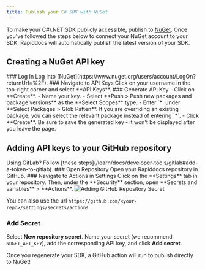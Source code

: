 ```yaml
---
title: Publish your C# SDK with NuGet
---
```


To make your C#/.NET SDK publicly accessible, publish to [NuGet](https://www.nuget.org/). Once you've followed the steps below to connect your NuGet account to your SDK, Rapiddocs will automatically publish the latest version of your SDK.  

## Creating a NuGet API key
<Steps>
### Log In
Log into [NuGet](https://www.nuget.org/users/account/LogOn?returnUrl=%2F). 
### Navigate to API Keys
Click on your username in the top-right corner and select **API Keys**. 
### Generate API Key
- Click on **Create**. 
- Name your key. 
- Select **Push > Push new packages and package versions** as the **Select Scopes** type.
- Enter `*` under **Select Packages > Glob Patten**. 
  <Tip title="Replacing an existing NuGet package">
    If you are overriding an existing package, you can select the relevant package instead of entering `*`. 
  </Tip>
- Click **Create**. 

<Note title='Save your API key'>
Be sure to save the generated key - it won't be displayed after you leave the page. 
</Note>
</Steps>

## Adding API keys to your GitHub repository
<Info>
Using GitLab? Follow [these steps](/learn/docs/developer-tools/gitlab#add-a-token-to-gitlab). 
</Info>
<Steps>
### Open Repository
Open your Rapiddocs repository in GitHub.
### Navigate to Actions in Settings
Click on the **Settings** tab in your repository. Then, under the **Security** section, open **Secrets and variables** > **Actions**. 

<Frame>
<img src="github-secret.png" alt="Adding GitHub Repository Secret" />
</Frame>

You can also use the url `https://github.com/<your-repo>/settings/secrets/actions`.
### Add Secret
Select **New repository secret**. Name your secret (we recommend `NUGET_API_KEY`), add the corresponding API key, and click **Add secret**. 
</Steps>

Once you regenerate your SDK, a GitHub action will run to publish directly to NuGet!